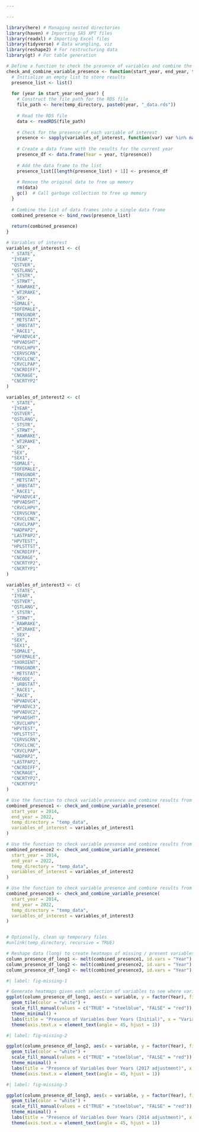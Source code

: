 ```yaml
---

---
```


```r
library(here) # Managing nested directories 
library(haven) # Importing SAS XPT files
library(readxl) # Importing Excel files
library(tidyverse) # Data wrangling, viz
library(reshape2) # For restructuring data
library(gt) # For table generation

# Define a function to check the presence of variables and combine the results
check_and_combine_variable_presence <- function(start_year, end_year, temp_directory, variables_of_interest) {
  # Initialize an empty list to store results
  presence_list <- list()
  
  for (year in start_year:end_year) {
    # Construct the file path for the RDS file
    file_path <- here(temp_directory, paste0(year, "_data.rds"))
    
    # Read the RDS file
    data <- readRDS(file_path)
    
    # Check for the presence of each variable of interest
    presence <- sapply(variables_of_interest, function(var) var %in% names(data))
    
    # Create a data frame with the results for the current year
    presence_df <- data.frame(Year = year, t(presence))
    
    # Add the data frame to the list
    presence_list[[length(presence_list) + 1]] <- presence_df
    
    # Remove the original data to free up memory
    rm(data)
    gc()  # Call garbage collection to free up memory
  }
  
  # Combine the list of data frames into a single data frame
  combined_presence <- bind_rows(presence_list)
  
  return(combined_presence)
}

# Variables of interest
variables_of_interest1 <- c(
  "_STATE",
  "IYEAR",
  "QSTVER",
  "QSTLANG",
  "_STSTR",
  "_STRWT",
  "_RAWRAKE",
  "_WT2RAKE",
  "_SEX",
  "SOMALE", 
  "SOFEMALE", 
  "TRNSGNDR",
  "_METSTAT",
  "_URBSTAT",
  "_RACE1",
  "HPVADVC4",
  "HPVADSHT",
  "CRVCLHPV",
  "CERVSCRN",
  "CRVCLCNC",
  "CRVCLPAP",
  "CNCRDIFF",
  "CNCRAGE",
  "CNCRTYP2"
)

variables_of_interest2 <- c(
  "_STATE",
  "IYEAR",
  "QSTVER",
  "QSTLANG",
  "_STSTR",
  "_STRWT",
  "_RAWRAKE",
  "_WT2RAKE",
  "_SEX",
  "SEX",
  "SEX1",
  "SOMALE", 
  "SOFEMALE", 
  "TRNSGNDR",
  "_METSTAT",
  "_URBSTAT",
  "_RACE1",
  "HPVADVC4",
  "HPVADSHT",
  "CRVCLHPV",
  "CERVSCRN",
  "CRVCLCNC",
  "CRVCLPAP",
  "HADPAP2",
  "LASTPAP2",
  "HPVTEST",
  "HPLSTTST",
  "CNCRDIFF",
  "CNCRAGE",
  "CNCRTYP2",
  "CNCRTYP1"
)

variables_of_interest3 <- c(
  "_STATE",
  "IYEAR",
  "QSTVER",
  "QSTLANG",
  "_STSTR",
  "_STRWT",
  "_RAWRAKE",
  "_WT2RAKE",
  "_SEX",
  "SEX",
  "SEX1",
  "SOMALE", 
  "SOFEMALE",
  "SXORIENT",
  "TRNSGNDR",
  "_METSTAT",
  "MSCODE",
  "_URBSTAT",
  "_RACE1",
  "_RACE",
  "HPVADVC4",
  "HPVADVC3",
  "HPVADVC2",
  "HPVADSHT",
  "CRVCLHPV",
  "HPVTEST",
  "HPLSTTST",
  "CERVSCRN",
  "CRVCLCNC",
  "CRVCLPAP",
  "HADPAP2",
  "LASTPAP2",
  "CNCRDIFF",
  "CNCRAGE",
  "CNCRTYP2",
  "CNCRTYP1"
)

# Use the function to check variable presence and combine results from 2014 to 2022 (initial)
combined_presence1 <- check_and_combine_variable_presence(
  start_year = 2014,
  end_year = 2022,
  temp_directory = "temp_data",
  variables_of_interest = variables_of_interest1
)

# Use the function to check variable presence and combine results from 2014 to 2022 (2017 identified variables)
combined_presence2 <- check_and_combine_variable_presence(
  start_year = 2014,
  end_year = 2022,
  temp_directory = "temp_data",
  variables_of_interest = variables_of_interest2
)

# Use the function to check variable presence and combine results from 2014 to 2022 (2015 identified variablbes)
combined_presence3 <- check_and_combine_variable_presence(
  start_year = 2014,
  end_year = 2022,
  temp_directory = "temp_data",
  variables_of_interest = variables_of_interest3
)


# Optionally, clean up temporary files
#unlink(temp_directory, recursive = TRUE)

# Reshape data (long) to create heatmaps of missing / present variables
column_presence_df_long1 <- melt(combined_presence1, id.vars = "Year")
column_presence_df_long2 <- melt(combined_presence2, id.vars = "Year")
column_presence_df_long3 <- melt(combined_presence3, id.vars = "Year")
```

```r
#| label: fig-missing-1

# Generate heatmaps given each selection of variables to see where variables were swapped over the years
ggplot(column_presence_df_long1, aes(x = variable, y = factor(Year), fill = value)) +
  geom_tile(color = "white") +
  scale_fill_manual(values = c("TRUE" = "steelblue", "FALSE" = "red")) +
  theme_minimal() +
  labs(title = "Presence of Variables Over Years (Initial)", x = "Variable", y = "Year") +
  theme(axis.text.x = element_text(angle = 45, hjust = 1))
```

```r
#| label: fig-missing-2

ggplot(column_presence_df_long2, aes(x = variable, y = factor(Year), fill = value)) +
  geom_tile(color = "white") +
  scale_fill_manual(values = c("TRUE" = "steelblue", "FALSE" = "red")) +
  theme_minimal() +
  labs(title = "Presence of Variables Over Years (2017 adjustment)", x = "Variable", y = "Year") +
  theme(axis.text.x = element_text(angle = 45, hjust = 1))

```

```r
#| label: fig-missing-3

ggplot(column_presence_df_long3, aes(x = variable, y = factor(Year), fill = value)) +
  geom_tile(color = "white") +
  scale_fill_manual(values = c("TRUE" = "steelblue", "FALSE" = "red")) +
  theme_minimal() +
  labs(title = "Presence of Variables Over Years (2014 adjustment)", x = "Variable", y = "Year") +
  theme(axis.text.x = element_text(angle = 45, hjust = 1))
```
